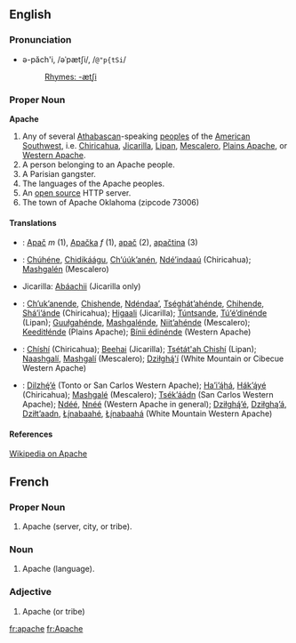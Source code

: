 ==English==
===Pronunciation===
*ə-păch'i, /əˈpætʃi/, /<tt>@"p{tSi</tt>/
*:[[Rhymes:English:-ætʃi|Rhymes: -ætʃi]]

===Proper Noun===
'''Apache'''

# Any of several [[Athabascan]]-speaking [[people]]s of the [[American]] [[Southwest]], i.e. [[Chiricahua]], [[Jicarilla]], [[Lipan]], [[Mescalero]], [[Plains Apache]], or [[Western Apache]].
# A person belonging to an Apache people.
# A Parisian gangster.
# The languages of the Apache peoples.
# An [[open source]] HTTP server.
# The town of Apache Oklahoma (zipcode 73006)

====Translations====
*{{sk}}: [[Apač#Slovak|Apač]] ''m'' (1), [[Apačka]] ''f'' (1), [[apač]] (2), [[apačtina]] (3)
*{{apc}}: [[Chúhéne]], [[Chidikáágu]], [[Ch’úúk’anén]], [[Ndé’indaaú]] (Chiricahua); [[Mashgalén]] (Mescalero)
* Jicarilla: [[Abáachii]] (Jicarilla only)
*{{apm}}: [[Ch’uk’anende]], [[Chishende]], [[Ndéndaa’]], [[Tséghát’ahénde]], [[Chihende]], [[Shá’i’ánde]] (Chiricahua); [[Higaali]] (Jicarilla); [[Túntsande]], [[Tú’é’dinénde]] (Lipan); [[Guułgahénde]], [[Mashgalénde]], [[Niit’ahénde]] (Mescalero); [[Keeditłénde]] (Plains Apache); [[Bínii édinénde]] (Western Apache)
*{{nv}}: [[Chíshí]] (Chiricahua); [[Beehai]] (Jicarilla); [[Tsétát'ah Chishí]] (Lipan); [[Naashgalí]], [[Mashgalí]] (Mescalero); [[Dziłghą́'í]] (White Mountain or Cibecue Western Apache)
*{{apw}}: [[Dilzhę́’é]] (Tonto or San Carlos Western Apache); [[Ha’i’ą́há]], [[Hák’ą́yé]] (Chiricahua); [[Mashgalé]] (Mescalero); [[Tsék’áádn]] (San Carlos Western Apache); [[Ndéé]], [[Nnéé]] (Western Apache in general); [[Dziłghą́’é]], [[Dziłghą’á]], [[Dziłt’aadn]], [[Łį́nabaahé]], [[Łį́nabaahá]] (White Mountain Western Apache)

====References====
[[w:Apache|Wikipedia on Apache]]

== French ==

===Proper Noun===

# Apache (server, city, or tribe).

===Noun===

# Apache (language).

===Adjective===

# Apache (or tribe)

[[fr:apache]]
[[fr:Apache]]